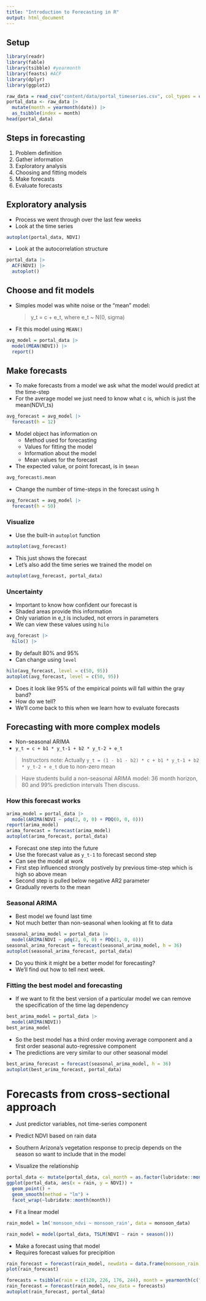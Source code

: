 ```yaml
---
title: "Introduction to Forecasting in R"
output: html_document
---
```


## Setup

```r
library(readr)
library(fable)
library(tsibble) #yearmonth
library(feasts) #ACF
library(dplyr)
library(ggplot2)

raw_data = read_csv("content/data/portal_timeseries.csv", col_types = cols(date = col_date(format = "%m/%d/%Y")))
portal_data <- raw_data |>
  mutate(month = yearmonth(date)) |>
  as_tsibble(index = month)
head(portal_data)
```

## Steps in forecasting

1. Problem definition
2. Gather information
3. Exploratory analysis
4. Choosing and fitting models
5. Make forecasts
6. Evaluate forecasts

## Exploratory analysis

* Process we went through over the last few weeks
* Look at the time series

```r
autoplot(portal_data, NDVI)
```

* Look at the autocorrelation structure

```r
portal_data |>
  ACF(NDVI) |>
  autoplot()
```

## Choose and fit models

* Simples model was white noise or the "mean" model:

  > y_t = c + e_t, where e_t ~ N(0, sigma)

* Fit this model using `MEAN()`

```r
avg_model = portal_data |>
  model(MEAN(NDVI)) |>
  report()
```


## Make forecasts

* To make forecasts from a model we ask what the model would predict at the time-step
* For the average model we just need to know what c is, which is just the mean(NDVI_ts)

```r
avg_forecast = avg_model |>
  forecast(h = 12)
```

* Model object has information on
  * Method used for forecasting
  * Values for fitting the model
  * Information about the model
  * Mean values for the forecast

* The expected value, or point forecast, is in `$mean`

```r
avg_forecast$.mean
```

* Change the number of time-steps in the forecast using h

```r
avg_forecast = avg_model |>
  forecast(h = 50)
```

### Visualize

* Use the built-in `autoplot` function

```r
autoplot(avg_forecast)
```

* This just shows the forecast
* Let's also add the time series we trained the model on

```r
autoplot(avg_forecast, portal_data)
```


### Uncertainty

* Important to know how confident our forecast is
* Shaded areas provide this information
* Only variation in e_t is included, not errors in parameters
* We can view these values using `hilo`

```r
avg_forecast |>
  hilo() |>
```
* By default 80% and 95%
* Can change using `level`

```r
hilo(avg_forecast, level = c(50, 95))
autoplot(avg_forecast, level = c(50, 95))
```

* Does it look like 95% of the empirical points will fall within the gray band?
* How do we tell?
* We'll come back to this when we learn how to evaluate forecasts

## Forecasting with more complex models

* Non-seasonal ARIMA
* `y_t = c + b1 * y_t-1 + b2 * y_t-2 + e_t`

> Instructors note: Actually `y_t = (1 - b1 - b2) * c + b1 * y_t-1 + b2 * y_t-2 + e_t` due to non-zero mean

> Have students build a non-seasonal ARIMA model: 36 month horizon, 80 and 99% prediction intervals
> Then discuss.

### How this forecast works

```r
arima_model = portal_data |>
  model(ARIMA(NDVI ~ pdq(2, 0, 0) + PDQ(0, 0, 0)))
report(arima_model)
arima_forecast = forecast(arima_model)
autoplot(arima_forecast, portal_data)
```

* Forecast one step into the future
* Use the forecast value as `y_t-1` to forecast second step
* Can see the model at work
* First step influenced strongly postively by previous time-step which is high so above mean
* Second step is pulled below negative AR2 parameter
* Gradually reverts to the mean

### Seasonal ARIMA

* Best model we found last time
* Not much better than non-seasonal when looking at fit to data

```r
seasonal_arima_model = portal_data |>
  model(ARIMA(NDVI ~ pdq(2, 0, 0) + PDQ(1, 0, 0)))
seasonal_arima_forecast = forecast(seasonal_arima_model, h = 36)
autoplot(seasonal_arima_forecast, portal_data)
```

* Do you think it might be a better model for forecasting?
* We'll find out how to tell next week.

### Fitting the best model and forecasting

* If we want to fit the best version of a particular model we can remove the specification of the time lag dependency

```r
best_arima_model = portal_data |>
  model(ARIMA(NDVI))
best_arima_model
```

* So the best model has a third order moving average component and a first order seasonal auto-regressive component
* The predictions are very similar to our other seasonal model

```r
best_arima_forecast = forecast(seasonal_arima_model, h = 36)
autoplot(best_arima_forecast, portal_data)
```


# Forecasts from cross-sectional approach

* Just predictor variables, not time-series component
* Predict NDVI based on rain data
* Southern Arizona's vegetation response to precip depends on the season so want to include that in the model

* Visualize the relationship

```r
portal_data <- mutate(portal_data, cal_month = as.factor(lubridate::month(month)))
ggplot(portal_data, aes(x = rain, y = NDVI)) +
  geom_point() +
  geom_smooth(method = "lm") +
  facet_wrap(~lubridate::month(month))
```

* Fit a linear model

```r
rain_model = lm('monsoon_ndvi ~ monsoon_rain', data = monsoon_data)
```

```r
rain_model = model(portal_data, TSLM(NDVI ~ rain + season()))
```

* Make a forecast using that model
* Requires forecast values for precipition

```r
rain_forecast = forecast(rain_model, newdata = data.frame(monsoon_rain = c(120, 226, 176, 244), ))
plot(rain_forecast)
```

```r
forecasts = tsibble(rain = c(120, 226, 176, 244), month = yearmonth(c("2014-12", "2015-01", "2015-02", "2015-03")))
rain_forecast = forecast(rain_model, new_data = forecasts)
autoplot(rain_forecast, portal_data)
```